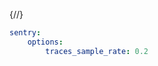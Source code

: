 {/*<!-- prettier-ignore -->*/}
```yaml {filename:config/packages/sentry.yaml}
sentry:
    options:
        traces_sample_rate: 0.2
```
